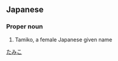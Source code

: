 ==Japanese==
{{ja-kanjitab|多|実|子}}

===Proper noun===
{{ja-pos|proper|たみこ}}
# Tamiko, a female Japanese given name

[[Category:Japanese female given names|たみこ]]